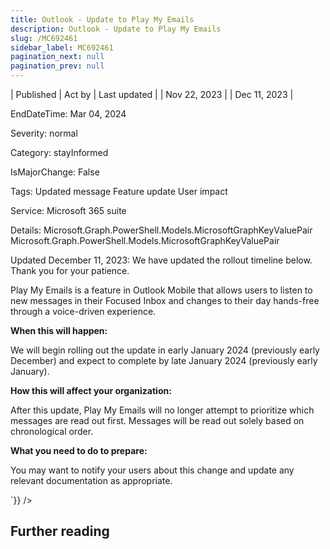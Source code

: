 ```yaml
---
title: Outlook - Update to Play My Emails
description: Outlook - Update to Play My Emails
slug: /MC692461
sidebar_label: MC692461
pagination_next: null
pagination_prev: null
---
```



| Published | Act by | Last updated |
| Nov 22, 2023 |  | Dec 11, 2023 |

EndDateTime: Mar 04, 2024

Severity: normal

Category: stayInformed

IsMajorChange: False

Tags: Updated message Feature update User impact

Service: Microsoft 365 suite

Details: Microsoft.Graph.PowerShell.Models.MicrosoftGraphKeyValuePair Microsoft.Graph.PowerShell.Models.MicrosoftGraphKeyValuePair

<div dangerouslySetInnerHTML={{__html:`
<p>Updated December 11, 2023: We have updated the rollout timeline below. Thank you for your patience.</p><p>Play My Emails is a feature in Outlook Mobile that allows users to listen to new messages in their Focused Inbox and changes to their day hands-free through a voice-driven experience.&nbsp;<br></p><p><b>When this will happen:</b></p><p>We will begin rolling out the update in early January 2024 (previously early December) and expect to complete by late January 2024 (previously early January).&nbsp;</p><p><b>How this will affect your organization:</b></p><p>After this update, Play My Emails will no longer attempt to prioritize which messages are read out first. Messages will be read out solely based on chronological order.&nbsp;</p><p><b>What you need to do to prepare:</b></p><p>You may want to notify your users about this change and update any relevant documentation as appropriate.</p>
`}} />

## Further reading

